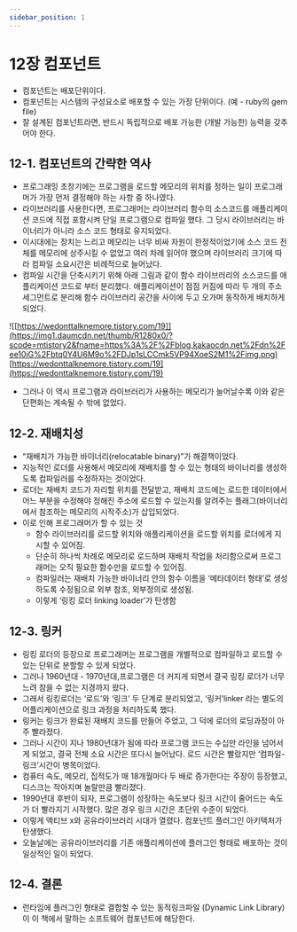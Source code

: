 ```yaml
---
sidebar_position: 1
---
```


# 12장 컴포넌트
- 컴포넌트는 배포단위이다.
- 컴포넌트는 시스템의 구성요소로 배포할 수 있는 가장 단위이다. (예 - ruby의 gem file)
- 잘 설계된 컴포넌트라면, 반드시 독립적으로 배포 가능한 (개발 가능한) 능력을 갖추어야 한다.

## 12-1. 컴포넌트의 간략한 역사

- 프로그래밍 초창기에는 프로그램을 로드할 메모리의 위치를 정하는 일이 프로그래머가 가장 먼저 결정해야 하는 사항 중 하나였다.
- 라이브러리를 사용한다면, 프로그래머는 라이브러리 함수의 소스코드를 애플리케이션 코드에 직접 포함시켜 단일 프로그램으로 컴파일 했다. 그 당시 라이브러리는 바이너리가 아니라 소스 코드 형태로 유지되었다.
- 이시대에는 장치는 느리고 메모리는 너무 비싸 자원이 한정적이었기에 소스 코드 전체를 메모리에 상주시킬 수 없었고 여러 차례 읽어야 했으며 라이브러리 크기에 따라 컴파일 소요시간은 비례적으로 늘어났다.
- 컴파일 시간을 단축시키기 위해 아래 그림과 같이 함수 라이브러리의 소스코드를 애플리케이션 코드로 부터 분리했다. 애플리케이션이 점점 커짐에 따라 두 개의 주소 세그먼트로 분리해 함수 라이브러리 공간을 사이에 두고 오가며 동작하게 배치하게 되었다.

![[https://wedonttalknemore.tistory.com/19]](https://img1.daumcdn.net/thumb/R1280x0/?scode=mtistory2&fname=https%3A%2F%2Fblog.kakaocdn.net%2Fdn%2Fee10iG%2Fbtq0Y4U6M9o%2FDJp1sLCCmk5VP94XoeS2M1%2Fimg.png)
[https://wedonttalknemore.tistory.com/19](https://wedonttalknemore.tistory.com/19)

- 그러나 이 역시 프로그램과 라이브러리가 사용하는 메모리가 늘어날수록 이와 같은 단편화는 계속될 수 밖에 없었다.

## 12-2. 재배치성

- “재배치가 가능한 바이너리(relocatable binary)”가 해결책이었다.
- 지능적인 로더를 사용해서 메모리에 재배치를 할 수 있는 형태의 바이너리를 생성하도록 컴파일러를 수정하자는 것이었다.
- 로더는 재배치 코드가 자리할 위치를 전달받고, 재배치 코드에는 로드한 데이터에서 어느 부분을 수정해야 정해진 주소에 로드할 수 있는지를 알려주는 플래그(바이너리에서 참조하는 메모리의 시작주소)가 삽입되었다.
- 이로 인해 프로그래머가 할 수 있는 것
    - 함수 라이브러리를 로드할 위치와 애플리케이션을 로드할 위치를 로더에게 지시할 수 있어짐.
    - 단순히 하나씩 차례로 메모리로 로드하며 재배치 작업을 처리함으로써 프로그래머는 오직 필요한 함수만을 로드할 수 있어짐.
    - 컴파일러는 재배치 가능한 바이너리 안의 함수 이름을 ‘메타데이터 형태’로 생성하도록 수정됨으로 외부 참조, 외부정의로 생성됨.
    - 이렇게 ‘링킹 로더 linking loader’가 탄생함

## 12-3. 링커

- 링킹 로더의 등장으로 프로그래머는 프로그램을 개별적으로 컴파일하고 로드할 수 있는 단위로 분할할 수 있게 되었다.
- 그러나 1960년대 - 1970년대,프로그램은 더 커지게 되면서 결국 링킹 로더가 너무 느려 참을 수 없는 지경까지 왔다.
- 그래서 링킹로더는 ‘로드’와 ‘링크’ 두 단계로 분리되었고, ‘링커’linker 라는 별도의 어플리케이션으로 링크 과정을 처리하도록 했다.
- 링커는 링크가 완료된 재배치 코드를 만들어 주었고, 그 덕에 로더의 로딩과정이 아주 빨라졌다.
- 그러나 시간이 지나 1980년대가 됨에 따라 프로그램 코드는 수십만 라인을 넘어서게 되었고, 결국 전체 소요 시간은 또다시 늘어났다. 로드 시간은 빨랐지만 ‘컴파일-링크’시간이 병목이었다.
- 컴퓨터 속도, 메모리, 집적도가 매 18개월마다 두 배로 증가한다는 주장이 등장했고, 디스크는 작아지며 놀랄만큼 빨라졌다.
- 1990년대 후반이 되자, 프로그램이 성장하는 속도보다 링크 시간이 줄어드는 속도가 더 빨라지기 시작했다. 많은 경우 링크 시간은 초단위 수준이 되었다.
- 이렇게 액티브 x와 공유라이브러리 시대가 열렸다. 컴포넌트 플러그인 아키텍처가 탄생했다.
- 오늘날에는 공유라이브러리를 기존 애플리케이션에 플러그인 형태로 배포하는 것이 일상적인 일이 되었다.

## 12-4. 결론

- 런타임에 플러그인 형태로 결합할 수 있는 동적링크파일 (Dynamic Link Library)이 이 책에서 말하는 소프트웨어 컴포넌트에 해당한다.
